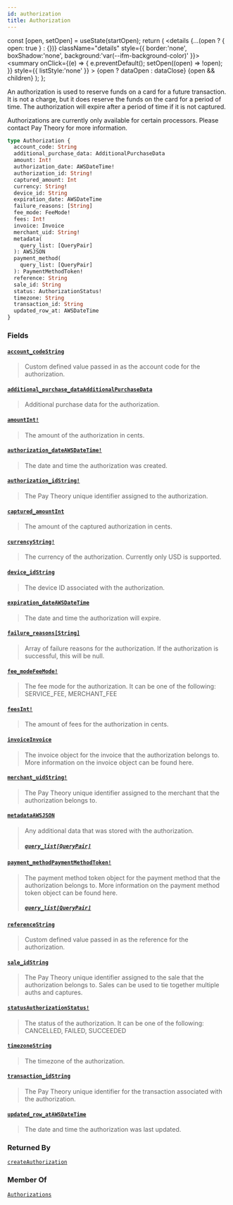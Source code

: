 ```yaml
---
id: authorization
title: Authorization
---
```









  const [open, setOpen] = useState(startOpen);
  return (
    <details {...(open ? { open: true } : {})} className="details" style={{ border:'none', boxShadow:'none', background:'var(--ifm-background-color)' }}>
      <summary
        onClick={(e) => {
          e.preventDefault();
          setOpen((open) => !open);
        }}
        style={{ listStyle:'none' }}
      >
      {open ? dataOpen : dataClose}
      </summary>
      {open && children}
    </details>
  );
};








An authorization is used to reserve funds on a card for a future transaction. It is not a charge, but it does reserve
the funds on the card for a period of time. The authorization will expire after a period of time if it is not captured.

Authorizations are currently only available for certain processors. Please contact Pay Theory for more information.


```graphql
type Authorization {
  account_code: String
  additional_purchase_data: AdditionalPurchaseData
  amount: Int!
  authorization_date: AWSDateTime!
  authorization_id: String!
  captured_amount: Int
  currency: String!
  device_id: String
  expiration_date: AWSDateTime
  failure_reasons: [String]
  fee_mode: FeeMode!
  fees: Int!
  invoice: Invoice
  merchant_uid: String!
  metadata(
    query_list: [QueryPair]
  ): AWSJSON
  payment_method(
    query_list: [QueryPair]
  ): PaymentMethodToken!
  reference: String
  sale_id: String
  status: AuthorizationStatus!
  timezone: String
  transaction_id: String
  updated_row_at: AWSDateTime
}
```




### Fields

#### [`account_code`](#)<Bullet />[`String`](/docs/api/types/scalars/string)  
> 
> 
> Custom defined value passed in as the account code for the authorization.
> 

#### [`additional_purchase_data`](#)<Bullet />[`AdditionalPurchaseData`](/docs/api/types/objects/additional-purchase-data)  
> 
> 
> Additional purchase data for the authorization.
> 

#### [`amount`](#)<Bullet />[`Int!`](/docs/api/types/scalars/int)  
> 
> 
> The amount of the authorization in cents.
> 

#### [`authorization_date`](#)<Bullet />[`AWSDateTime!`](/docs/api/types/scalars/awsdate-time)  
> 
> 
> The date and time the authorization was created.
> 

#### [`authorization_id`](#)<Bullet />[`String!`](/docs/api/types/scalars/string)  
> 
> 
> The Pay Theory unique identifier assigned to the authorization.
> 

#### [`captured_amount`](#)<Bullet />[`Int`](/docs/api/types/scalars/int)  
> 
> 
> The amount of the captured authorization in cents.
> 

#### [`currency`](#)<Bullet />[`String!`](/docs/api/types/scalars/string)  
> 
> 
> The currency of the authorization. Currently only USD is supported.
> 

#### [`device_id`](#)<Bullet />[`String`](/docs/api/types/scalars/string)  
> 
> 
> The device ID associated with the authorization.
> 

#### [`expiration_date`](#)<Bullet />[`AWSDateTime`](/docs/api/types/scalars/awsdate-time)  
> 
> 
> The date and time the authorization will expire.
> 

#### [`failure_reasons`](#)<Bullet />[`[String]`](/docs/api/types/scalars/string)  
> 
> 
> Array of failure reasons for the authorization. If the authorization is successful, this will be null.
> 

#### [`fee_mode`](#)<Bullet />[`FeeMode!`](/docs/api/types/enums/fee-mode)  
> 
> 
> The fee mode for the authorization. It can be one of the following: SERVICE_FEE, MERCHANT_FEE
> 

#### [`fees`](#)<Bullet />[`Int!`](/docs/api/types/scalars/int)  
> 
> 
> The amount of fees for the authorization in cents.
> 

#### [`invoice`](#)<Bullet />[`Invoice`](/docs/api/types/objects/invoice)  
> 
> 
> The invoice object for the invoice that the authorization belongs to. More information on the invoice object can be found here.
> 

#### [`merchant_uid`](#)<Bullet />[`String!`](/docs/api/types/scalars/string)  
> 
> 
> The Pay Theory unique identifier assigned to the merchant that the authorization belongs to.
> 

#### [`metadata`](#)<Bullet />[`AWSJSON`](/docs/api/types/scalars/awsjson)  
> 
> 
> Any additional data that was stored with the authorization.
> ##### [`query_list`](#)<Bullet />[`[QueryPair]`](/docs/api/types/inputs/query-pair)  
> 
> 
> 
> 

#### [`payment_method`](#)<Bullet />[`PaymentMethodToken!`](/docs/api/types/objects/payment-method-token)  
> 
> 
> The payment method token object for the payment method that the authorization belongs to. More information on the payment method token object can be found here.
> ##### [`query_list`](#)<Bullet />[`[QueryPair]`](/docs/api/types/inputs/query-pair)  
> 
> 
> 
> 

#### [`reference`](#)<Bullet />[`String`](/docs/api/types/scalars/string)  
> 
> 
> Custom defined value passed in as the reference for the authorization.
> 

#### [`sale_id`](#)<Bullet />[`String`](/docs/api/types/scalars/string)  
> 
> 
> The Pay Theory unique identifier assigned to the sale that the authorization belongs to. Sales can be used to tie together multiple auths and captures.
> 

#### [`status`](#)<Bullet />[`AuthorizationStatus!`](/docs/api/types/enums/authorization-status)  
> 
> 
> The status of the authorization. It can be one of the following: CANCELLED, FAILED, SUCCEEDED
> 

#### [`timezone`](#)<Bullet />[`String`](/docs/api/types/scalars/string)  
> 
> 
> The timezone of the authorization.
> 

#### [`transaction_id`](#)<Bullet />[`String`](/docs/api/types/scalars/string)  
> 
> 
> The Pay Theory unique identifier for the transaction associated with the authorization.
> 

#### [`updated_row_at`](#)<Bullet />[`AWSDateTime`](/docs/api/types/scalars/awsdate-time)  
> 
> 
> The date and time the authorization was last updated.
> 



### Returned By

[`createAuthorization`](/docs/api/api/mutations/create-authorization)  <Badge class="badge badge--secondary" text="mutation"/>

### Member Of

[`Authorizations`](/docs/api/types/objects/authorizations)  <Badge class="badge badge--secondary" text="object"/>

